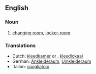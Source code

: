 {{rfv|Originally marked "mostly American", but it isn't.}}
==English==

===Noun===
{{en-noun}}

# {{context|UK}} [[changing room]], [[locker-room]]

===Translations===
{{rfc-level|Translations at L3+ (AutoFormat would have corrected level of Translations)}}
*Dutch: [[kleedkamer]] {{f}} or {{m}}, [[kleedlokaal]] {{n}}
*German: [[Ankleideraum]], [[Umkleideraum]] {{m}}
*Italian: [[spogliatoio]] {{m}}